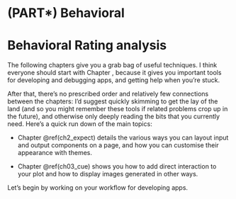 # (PART\*) Behavioral {.unnumbered}

# Behavioral Rating analysis {#action-intro .unnumbered}

The following chapters give you a grab bag of useful techniques.
I think everyone should start with Chapter , because it gives you important tools for developing and debugging apps, and getting help when you're stuck.

After that, there's no prescribed order and relatively few connections between the chapters: I'd suggest quickly skimming to get the lay of the land (and so you might remember these tools if related problems crop up in the future), and otherwise only deeply reading the bits that you currently need.
Here's a quick run down of the main topics:

-   Chapter \@ref(ch2_expect) details the various ways you can layout input and output components on a page, and how you can customise their appearance with themes.

-   Chapter \@ref(ch03_cue) shows you how to add direct interaction to your plot and how to display images generated in other ways.


Let's begin by working on your workflow for developing apps.